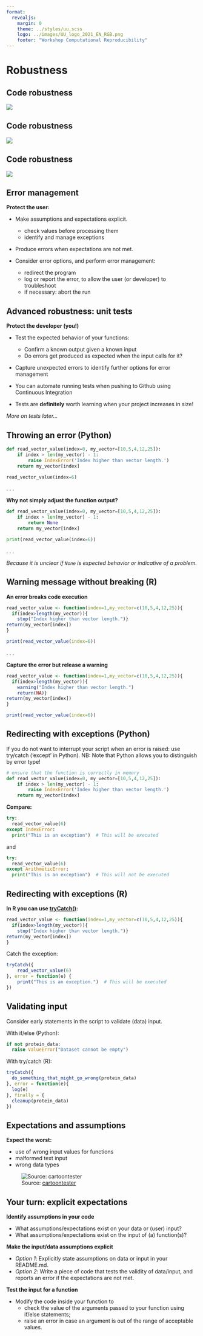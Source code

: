 ```yaml
--- 
format: 
  revealjs:
    margin: 0
    theme: ../styles/uu.scss
    logo: ../images/UU_logo_2021_EN_RGB.png
    footer: "Workshop Computational Reproducibility"
---
```



# Robustness {data-background-color="#FFCD00"}

## Code robustness

![](../images/errormanagement_implicit.svg)

## Code robustness

![](../images/errormanagement_explicit.svg)

## Code robustness

![](../images/errormanagement.svg)



## Error management

::: {.theme-section}

**Protect the user:**

- Make assumptions and expectations explicit.

  - check values before processing them
  - identify and manage exceptions
- Produce errors when expectations are not met.

- Consider error options, and perform error management:
  - redirect the program
  - log or report the error, to allow the user (or developer) to troubleshoot
  - if necessary: abort the run

:::

## Advanced robustness: unit tests

::: {.theme-section}

**Protect the developer (you!)**

- Test the expected behavior of your functions:
  - Confirm a known output given a known input
  - Do errors get produced as expected when the input calls for it?
  
- Capture unexpected errors to identify further options for error management

- You can automate running tests when pushing to Github using Continuous Integration

- Tests are **definitely** worth learning when your project increases in size!

_More on tests later..._

:::

## Throwing an error (Python)

::: {.theme-section}

```python
def read_vector_value(index=0, my_vector=[10,5,4,12,25]):
    if index > len(my_vector) - 1:
        raise IndexError('Index higher than vector length.')
    return my_vector[index]

read_vector_value(index=6)
```

. . .

**Why not simply adjust the function output?**

```python
def read_vector_value(index=0, my_vector=[10,5,4,12,25]):
    if index > len(my_vector) - 1:
        return None
    return my_vector[index]

print(read_vector_value(index=6))
```

. . .

_Because it is unclear if `None` is expected behavior or indicative of a problem._

:::

## Warning message without breaking (R)

::: {.theme-section}

**An error breaks code execution**

```R
read_vector_value <- function(index=1,my_vector=c(10,5,4,12,25)){
  if(index>length(my_vector)){
    stop("Index higher than vector length.")}
return(my_vector[index])
}

print(read_vector_value(index=6))
```

. . .

**Capture the error but release a warning**
```R
read_vector_value <- function(index=1,my_vector=c(10,5,4,12,25)){
  if(index>length(my_vector)){
    warning("Index higher than vector length.")
    return(NA)}
return(my_vector[index])
}

print(read_vector_value(index=6))
```
:::

## Redirecting with exceptions (Python)

::: {.theme-section}

If you do not want to interrupt your script when an error is raised: use try/catch ('except' in Python). NB: Note that Python allows you to distinguish by error type!
```python
# ensure that the function is correctly in memory
def read_vector_value(index=0, my_vector=[10,5,4,12,25]):
    if index > len(my_vector) - 1:
        raise IndexError('Index higher than vector length.')
    return my_vector[index]
```

**Compare:**
```python
try:
  read_vector_value(6)
except IndexError:
  print("This is an exception")  # This will be executed
```

and

```python
try:
  read_vector_value(6)
except ArithmeticError:
  print("This is an exception")  # This will not be executed
```
:::

## Redirecting with exceptions (R)

::: {.theme-section}

**In R you can use [tryCatch()](https://working-with-data.mazamascience.com/2020/10/08/basic-error-handing-in-r-with-trycatch/):**

```R
read_vector_value <- function(index=1,my_vector=c(10,5,4,12,25)){
  if(index>length(my_vector)){
    stop("Index higher than vector length.")}
return(my_vector[index])
}
```

Catch the exception:

```R
tryCatch({
    read_vector_value(6)
}, error = function(e) {
    print("This is an exception.")  # This will be executed
})
```

:::

## Validating input

::: {.theme-section}

Consider early statements in the script to validate (data) input.

With if/else (Python):
```python
if not protein_data:
  raise ValueError("Dataset cannot be empty")
```

With try/catch (R):
```r
tryCatch({
  do_something_that_might_go_wrong(protein_data)
}, error = function(e){
  log(e)
}, finally = {
  cleanup(protein_data)
})
```
:::

## Expectations and assumptions

::: {.theme-section}

**Expect the worst:**

- use of wrong input values for functions
- malformed text input
- wrong data types

![Source: [cartoontester](https://cartoontester.blogspot.com/2010/02/thats-not-bug.html)](https://4.bp.blogspot.com/_YzKCMr-tcMM/S9bN9dGqgBI/AAAAAAAAALo/cxqBx5AaoYk/s640/23GORILLA.jpg)

:::

## Your turn: explicit expectations

::: {.theme-section}

**Identify assumptions in your code**

- What assumptions/expectations exist on your data or (user) input?
- What assumptions/expectations exist on the input of (a) function(s)?
  
**Make the input/data assumptions explicit**

- *Option 1*: Explicitly state assumptions on data or input in your README.md.
- *Option 2*: Write a piece of code that tests the validity of data/input, and reports an error if the expectations are not met.

**Test the input for a function**

- Modify the code inside your function to
  - check the value of the arguments passed to your function using if/else statements;
  - raise an error in case an argument is out of the range of acceptable values.

:::